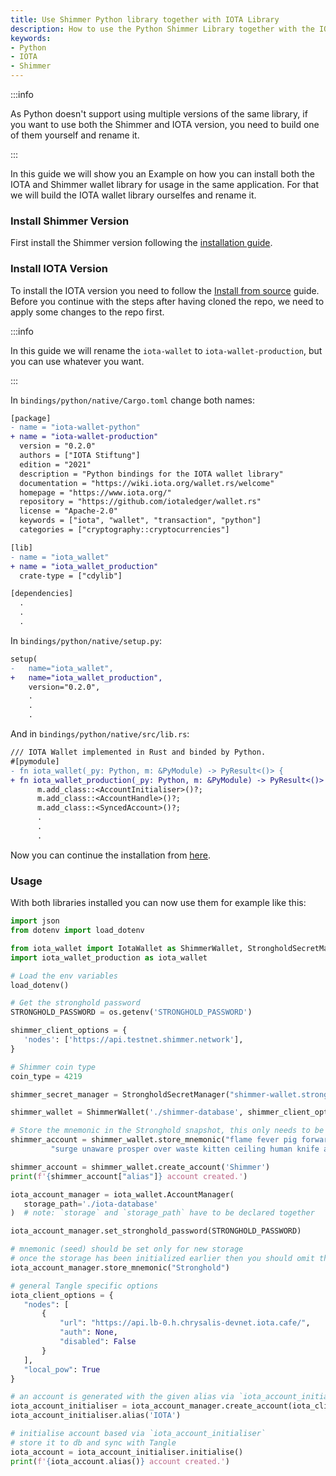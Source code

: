 ```yaml
---
title: Use Shimmer Python library together with IOTA Library
description: How to use the Python Shimmer Library together with the IOTA library
keywords:
- Python
- IOTA
- Shimmer
---
```


:::info

As Python doesn't support using multiple versions of the same library, if you want to use both the Shimmer and IOTA version, you need to build one of them yourself and rename it.

:::

In this guide we will show you an Example on how you can install both the IOTA and Shimmer wallet library for usage in the same application.
For that we will build the IOTA wallet library ourselfes and rename it.

### Install Shimmer Version

First install the Shimmer version following the [installation guide](/getting_started/python.mdx#install-the-library).

### Install IOTA Version

To install the IOTA version you need to follow the [Install from source](https://wiki.iota.org/wallet.rs/getting_started/python#install-from-source) guide.
Before you continue with the steps after having cloned the repo, we need to apply some changes to the repo first. 

:::info

In this guide we will rename the `iota-wallet` to `iota-wallet-production`, but you can use whatever you want.

:::

In `bindings/python/native/Cargo.toml` change both names:

 ```diff
[package]
- name = "iota-wallet-python"
+ name = "iota-wallet-production"
   version = "0.2.0"
   authors = ["IOTA Stiftung"]
   edition = "2021"
   description = "Python bindings for the IOTA wallet library"
   documentation = "https://wiki.iota.org/wallet.rs/welcome"
   homepage = "https://www.iota.org/"
   repository = "https://github.com/iotaledger/wallet.rs"
   license = "Apache-2.0"
   keywords = ["iota", "wallet", "transaction", "python"]
   categories = ["cryptography::cryptocurrencies"]

[lib]
- name = "iota_wallet"
+ name = "iota_wallet_production"
   crate-type = ["cdylib"]

[dependencies]
   .
   .
   .
 ```

In `bindings/python/native/setup.py`:
```diff
setup(
-   name="iota_wallet",
+   name="iota_wallet_production",
    version="0.2.0",
    .
    .
    .
```

And in `bindings/python/native/src/lib.rs`:
```diff
/// IOTA Wallet implemented in Rust and binded by Python.
#[pymodule]
- fn iota_wallet(_py: Python, m: &PyModule) -> PyResult<()> {
+ fn iota_wallet_production(_py: Python, m: &PyModule) -> PyResult<()> {
      m.add_class::<AccountInitialiser>()?;
      m.add_class::<AccountHandle>()?;
      m.add_class::<SyncedAccount>()?;
      .
      .
      .
```

 Now you can continue the installation from [here](https://wiki.iota.org/wallet.rs/getting_started/python#change-to-the-python-binding-directory).

 ### Usage

 With both libraries installed you can now use them for example like this:

 ```python
 import json
from dotenv import load_dotenv

from iota_wallet import IotaWallet as ShimmerWallet, StrongholdSecretManager
import iota_wallet_production as iota_wallet

# Load the env variables
load_dotenv()

# Get the stronghold password
STRONGHOLD_PASSWORD = os.getenv('STRONGHOLD_PASSWORD')

shimmer_client_options = {
    'nodes': ['https://api.testnet.shimmer.network'],
}

# Shimmer coin type
coin_type = 4219

shimmer_secret_manager = StrongholdSecretManager("shimmer-wallet.stronghold", STRONGHOLD_PASSWORD)

shimmer_wallet = ShimmerWallet('./shimmer-database', shimmer_client_options, coin_type, shimmer_secret_manager)

# Store the mnemonic in the Stronghold snapshot, this only needs to be done once
shimmer_account = shimmer_wallet.store_mnemonic("flame fever pig forward exact dash body idea link scrub tennis minute " +
          "surge unaware prosper over waste kitten ceiling human knife arch situate civil")

shimmer_account = shimmer_wallet.create_account('Shimmer')
print(f'{shimmer_account["alias"]} account created.')

iota_account_manager = iota_wallet.AccountManager(
    storage_path='./iota-database'
)  # note: `storage` and `storage_path` have to be declared together

iota_account_manager.set_stronghold_password(STRONGHOLD_PASSWORD)

# mnemonic (seed) should be set only for new storage
# once the storage has been initialized earlier then you should omit this step
iota_account_manager.store_mnemonic("Stronghold")

# general Tangle specific options
iota_client_options = {
    "nodes": [
        {
            "url": "https://api.lb-0.h.chrysalis-devnet.iota.cafe/",
            "auth": None,
            "disabled": False
        }
    ],
    "local_pow": True
}

# an account is generated with the given alias via `iota_account_initialiser`
iota_account_initialiser = iota_account_manager.create_account(iota_client_options)
iota_account_initialiser.alias('IOTA')

# initialise account based via `iota_account_initialiser`
# store it to db and sync with Tangle
iota_account = iota_account_initialiser.initialise()
print(f'{iota_account.alias()} account created.')
 ```
